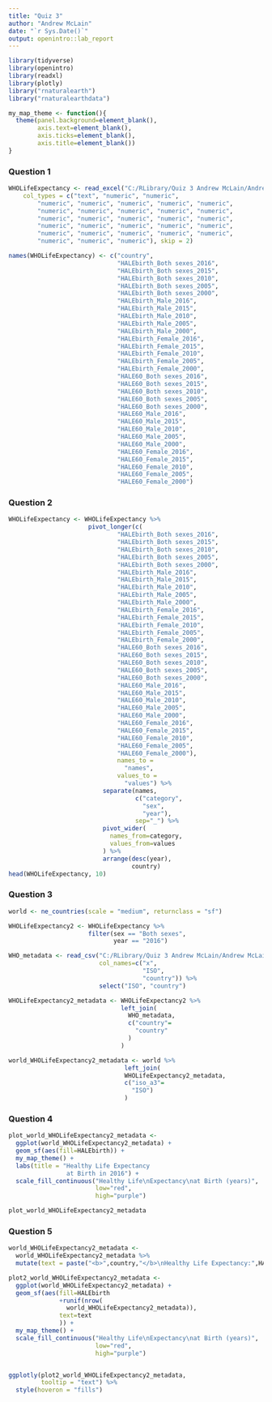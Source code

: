 ---
title: "Quiz 3"
author: "Andrew McLain"
date: "`r Sys.Date()`"
output: openintro::lab_report
---

```{r load-packages, message=FALSE, warning=FALSE}
library(tidyverse)
library(openintro)
library(readxl)
library(plotly)
library("rnaturalearth")
library("rnaturalearthdata")

my_map_theme <- function(){
  theme(panel.background=element_blank(),
        axis.text=element_blank(),
        axis.ticks=element_blank(),
        axis.title=element_blank())
}
```

### Question 1

```{r question-1, message=FALSE, warning=FALSE}
WHOLifeExpectancy <- read_excel("C:/RLibrary/Quiz 3 Andrew McLain/Andrew McLain Quiz 3/WHOLifeExpectancy.xlsx", 
    col_types = c("text", "numeric", "numeric", 
        "numeric", "numeric", "numeric", "numeric", "numeric", 
        "numeric", "numeric", "numeric", "numeric", "numeric", 
        "numeric", "numeric", "numeric", "numeric", "numeric", 
        "numeric", "numeric", "numeric", "numeric", "numeric", 
        "numeric", "numeric", "numeric", "numeric", "numeric", 
        "numeric", "numeric", "numeric"), skip = 2)

names(WHOLifeExpectancy) <- c("country",
                              "HALEbirth_Both sexes_2016", 
                              "HALEbirth_Both sexes_2015",
                              "HALEbirth_Both sexes_2010",
                              "HALEbirth_Both sexes_2005",
                              "HALEbirth_Both sexes_2000",
                              "HALEbirth_Male_2016",
                              "HALEbirth_Male_2015", 
                              "HALEbirth_Male_2010",
                              "HALEbirth_Male_2005",
                              "HALEbirth_Male_2000",
                              "HALEbirth_Female_2016",
                              "HALEbirth_Female_2015",
                              "HALEbirth_Female_2010", 
                              "HALEbirth_Female_2005",
                              "HALEbirth_Female_2000",
                              "HALE60_Both sexes_2016", 
                              "HALE60_Both sexes_2015",
                              "HALE60_Both sexes_2010",
                              "HALE60_Both sexes_2005", 
                              "HALE60_Both sexes_2000",
                              "HALE60_Male_2016",
                              "HALE60_Male_2015", 
                              "HALE60_Male_2010",
                              "HALE60_Male_2005",
                              "HALE60_Male_2000",
                              "HALE60_Female_2016",
                              "HALE60_Female_2015",
                              "HALE60_Female_2010", 
                              "HALE60_Female_2005",
                              "HALE60_Female_2000")
```

### Question 2

```{r question-2, message=FALSE, warning=FALSE}
WHOLifeExpectancy <- WHOLifeExpectancy %>% 
                      pivot_longer(c(
                              "HALEbirth_Both sexes_2016", 
                              "HALEbirth_Both sexes_2015",
                              "HALEbirth_Both sexes_2010",
                              "HALEbirth_Both sexes_2005",
                              "HALEbirth_Both sexes_2000",
                              "HALEbirth_Male_2016",
                              "HALEbirth_Male_2015", 
                              "HALEbirth_Male_2010",
                              "HALEbirth_Male_2005",
                              "HALEbirth_Male_2000",
                              "HALEbirth_Female_2016",
                              "HALEbirth_Female_2015",
                              "HALEbirth_Female_2010", 
                              "HALEbirth_Female_2005",
                              "HALEbirth_Female_2000",
                              "HALE60_Both sexes_2016", 
                              "HALE60_Both sexes_2015",
                              "HALE60_Both sexes_2010",
                              "HALE60_Both sexes_2005", 
                              "HALE60_Both sexes_2000",
                              "HALE60_Male_2016",
                              "HALE60_Male_2015", 
                              "HALE60_Male_2010",
                              "HALE60_Male_2005",
                              "HALE60_Male_2000",
                              "HALE60_Female_2016",
                              "HALE60_Female_2015",
                              "HALE60_Female_2010", 
                              "HALE60_Female_2005",
                              "HALE60_Female_2000"),
                              names_to = 
                                "names",
                              values_to = 
                                "values") %>%
                          separate(names,
                                   c("category", 
                                     "sex",
                                     "year"),
                                   sep="_") %>%
                          pivot_wider(
                            names_from=category,
                            values_from=values
                          ) %>%
                          arrange(desc(year),
                                  country)
head(WHOLifeExpectancy, 10)
```

### Question 3

```{r question-3, message=FALSE, warning=FALSE}
world <- ne_countries(scale = "medium", returnclass = "sf")

WHOLifeExpectancy2 <- WHOLifeExpectancy %>%
                      filter(sex == "Both sexes",
                             year == "2016")

WHO_metadata <- read_csv("C:/RLibrary/Quiz 3 Andrew McLain/Andrew McLain Quiz 3/WHO_metadata.csv",
                         col_names=c("x",
                                     "ISO",
                                     "country")) %>%
                         select("ISO", "country")

WHOLifeExpectancy2_metadata <- WHOLifeExpectancy2 %>%
                               left_join(
                                 WHO_metadata,
                                 c("country"=
                                   "country"
                                 )
                               )

world_WHOLifeExpectancy2_metadata <- world %>%
                                left_join(
                                WHOLifeExpectancy2_metadata,
                                c("iso_a3"=
                                  "ISO")
                                )

```

### Question 4

```{r question-4, message=FALSE, warning=FALSE}

plot_world_WHOLifeExpectancy2_metadata <-
  ggplot(world_WHOLifeExpectancy2_metadata) +
  geom_sf(aes(fill=HALEbirth)) +
  my_map_theme() +
  labs(title = "Healthy Life Expectancy
                at Birth in 2016") +
  scale_fill_continuous("Healthy Life\nExpectancy\nat Birth (years)",
                        low="red", 
                        high="purple")

plot_world_WHOLifeExpectancy2_metadata

```

### Question 5

```{r question-5, message=FALSE, warning=FALSE}
world_WHOLifeExpectancy2_metadata <-
  world_WHOLifeExpectancy2_metadata %>%
  mutate(text = paste("<b>",country,"</b>\nHealthy Life Expectancy:",HALEbirth)) 

plot2_world_WHOLifeExpectancy2_metadata <-
  ggplot(world_WHOLifeExpectancy2_metadata) +
  geom_sf(aes(fill=HALEbirth
              +runif(nrow(
                world_WHOLifeExpectancy2_metadata)),
              text=text
              )) +
  my_map_theme() +
  scale_fill_continuous("Healthy Life\nExpectancy\nat Birth (years)",
                        low="red", 
                        high="purple")  


ggplotly(plot2_world_WHOLifeExpectancy2_metadata, 
         tooltip = "text") %>%
  style(hoveron = "fills") 
```
